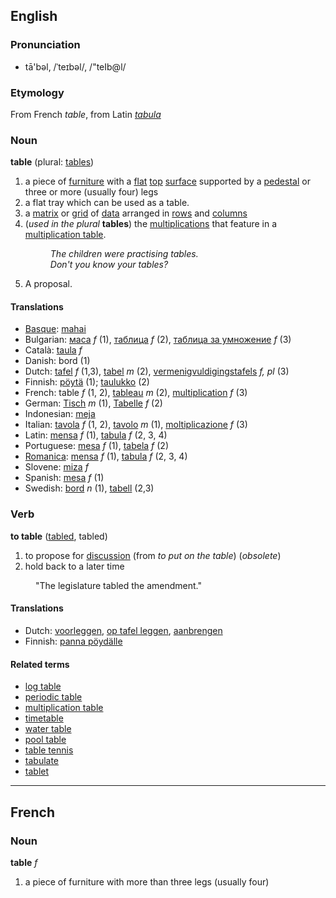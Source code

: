 ==English==
===Pronunciation===
*tā'bəl, /ˈteɪbəl/, /"teIb@l/

===Etymology===
From French ''table'', from Latin ''[[tabula]]''

===Noun===
'''table''' (plural: [[tables]])

#a piece of [[furniture]] with a [[flat]] [[top]] [[surface]] supported by a [[pedestal]] or three or more (usually four) legs
#a flat tray which can be used as a table.
#a [[matrix]] or [[grid]] of [[data]] arranged in [[row]]s and [[column]]s
#(''used in the plural'' '''tables''') the [[multiplication]]s that feature in a [[multiplication table]].
#:''The children were practising tables.''
#:''Don't you know your tables?''
#A proposal.

====Translations====
*[[Basque]]: [[mahai]]
*Bulgarian: [[маса]] ''f'' (1), [[таблица]] ''f'' (2), [[таблица за умножение]] ''f'' (3)
*Català: [[taula]] ''f''
*Danish: bord (1)
*Dutch: [[tafel]] ''f'' (1,3), [[tabel]] ''m'' (2), [[vermenigvuldigingstafels]] ''f, pl'' (3)
*Finnish: [[pöytä]] (1); [[taulukko]] (2)
*French: table ''f'' (1, 2), [[tableau#French|tableau]] ''m'' (2), [[multiplication#French|multiplication]] ''f'' (3)
*German: [[Tisch]] ''m'' (1), [[Tabelle]] ''f'' (2)
*Indonesian: [[meja]]
*Italian: [[tavola]] ''f'' (1, 2), [[tavolo]] ''m'' (1), [[moltiplicazione]] ''f'' (3)
*Latin: [[mensa]] ''f'' (1), [[tabula]] ''f'' (2, 3, 4)
*Portuguese: [[mesa]] ''f'' (1), [[tabela]] ''f'' (2)
*[[Romanica]]: [[mensa]] ''f'' (1), [[tabula]] ''f'' (2, 3, 4)
*Slovene: [[miza]] ''f''
*Spanish: [[mesa]] ''f'' (1)
*Swedish: [[bord]] ''n'' (1), [[tabell]] (2,3)

===Verb===
'''to table''' ([[tabled]], tabled)

#to propose for [[discussion]] (from ''to put on the table'') (''obsolete'')
#hold back to a later time
: "The legislature tabled the amendment."

====Translations====
*Dutch: [[voorleggen]], [[op tafel leggen]], [[aanbrengen]]
*Finnish: [[panna pöydälle]]

====Related terms====
*[[log table]]
*[[periodic table]]
*[[multiplication table]]
*[[timetable]]
*[[water table]]
*[[pool table]]
*[[table tennis]]
*[[tabulate]]
*[[tablet]]


----
==French==
===Noun===
'''table''' ''f''

#a piece of furniture with more than three legs (usually four)